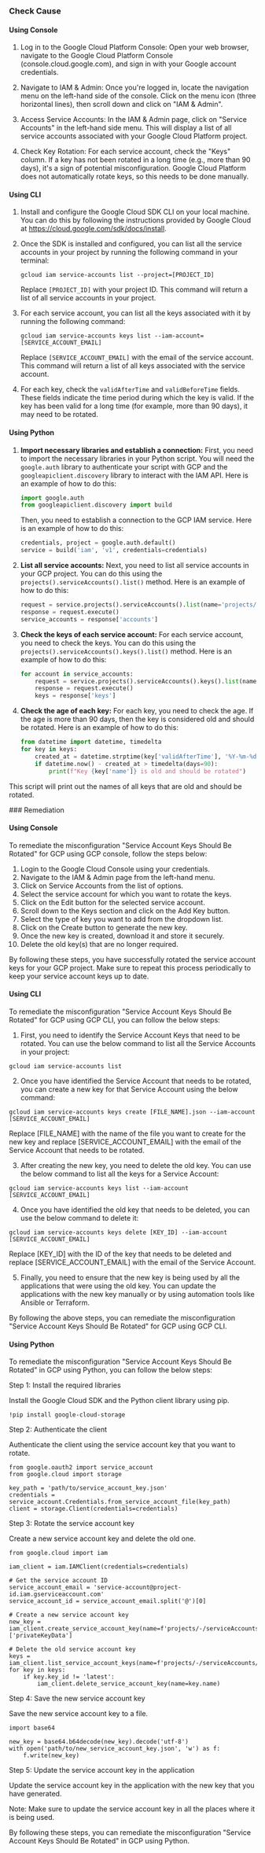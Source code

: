 

<Tabs><Tab title='Cause'>
### Check Cause

#### Using Console

1. Log in to the Google Cloud Platform Console: Open your web browser, navigate to the Google Cloud Platform Console (console.cloud.google.com), and sign in with your Google account credentials.

2. Navigate to IAM & Admin: Once you're logged in, locate the navigation menu on the left-hand side of the console. Click on the menu icon (three horizontal lines), then scroll down and click on "IAM & Admin".

3. Access Service Accounts: In the IAM & Admin page, click on "Service Accounts" in the left-hand side menu. This will display a list of all service accounts associated with your Google Cloud Platform project.

4. Check Key Rotation: For each service account, check the "Keys" column. If a key has not been rotated in a long time (e.g., more than 90 days), it's a sign of potential misconfiguration. Google Cloud Platform does not automatically rotate keys, so this needs to be done manually.

#### Using CLI

1. Install and configure the Google Cloud SDK CLI on your local machine. You can do this by following the instructions provided by Google Cloud at https://cloud.google.com/sdk/docs/install.

2. Once the SDK is installed and configured, you can list all the service accounts in your project by running the following command in your terminal:

   ```
   gcloud iam service-accounts list --project=[PROJECT_ID]
   ```
   Replace `[PROJECT_ID]` with your project ID. This command will return a list of all service accounts in your project.

3. For each service account, you can list all the keys associated with it by running the following command:

   ```
   gcloud iam service-accounts keys list --iam-account=[SERVICE_ACCOUNT_EMAIL]
   ```
   Replace `[SERVICE_ACCOUNT_EMAIL]` with the email of the service account. This command will return a list of all keys associated with the service account.

4. For each key, check the `validAfterTime` and `validBeforeTime` fields. These fields indicate the time period during which the key is valid. If the key has been valid for a long time (for example, more than 90 days), it may need to be rotated.

#### Using Python

1. **Import necessary libraries and establish a connection:**
   First, you need to import the necessary libraries in your Python script. You will need the `google.auth` library to authenticate your script with GCP and the `googleapiclient.discovery` library to interact with the IAM API. Here is an example of how to do this:

   ```python
   import google.auth
   from googleapiclient.discovery import build
   ```

   Then, you need to establish a connection to the GCP IAM service. Here is an example of how to do this:

   ```python
   credentials, project = google.auth.default()
   service = build('iam', 'v1', credentials=credentials)
   ```

2. **List all service accounts:**
   Next, you need to list all service accounts in your GCP project. You can do this using the `projects().serviceAccounts().list()` method. Here is an example of how to do this:

   ```python
   request = service.projects().serviceAccounts().list(name='projects/' + project)
   response = request.execute()
   service_accounts = response['accounts']
   ```

3. **Check the keys of each service account:**
   For each service account, you need to check the keys. You can do this using the `projects().serviceAccounts().keys().list()` method. Here is an example of how to do this:

   ```python
   for account in service_accounts:
       request = service.projects().serviceAccounts().keys().list(name=account['name'])
       response = request.execute()
       keys = response['keys']
   ```

4. **Check the age of each key:**
   For each key, you need to check the age. If the age is more than 90 days, then the key is considered old and should be rotated. Here is an example of how to do this:

   ```python
   from datetime import datetime, timedelta
   for key in keys:
       created_at = datetime.strptime(key['validAfterTime'], '%Y-%m-%dT%H:%M:%S.%fZ')
       if datetime.now() - created_at > timedelta(days=90):
           print(f"Key {key['name']} is old and should be rotated")
   ```
   
This script will print out the names of all keys that are old and should be rotated.

</Tab>

<Tab title='Remediation'>
### Remediation

#### Using Console

To remediate the misconfiguration "Service Account Keys Should Be Rotated" for GCP using GCP console, follow the steps below:

1. Login to the Google Cloud Console using your credentials.
2. Navigate to the IAM & Admin page from the left-hand menu.
3. Click on Service Accounts from the list of options.
4. Select the service account for which you want to rotate the keys.
5. Click on the Edit button for the selected service account.
6. Scroll down to the Keys section and click on the Add Key button.
7. Select the type of key you want to add from the dropdown list.
8. Click on the Create button to generate the new key.
9. Once the new key is created, download it and store it securely.
10. Delete the old key(s) that are no longer required.

By following these steps, you have successfully rotated the service account keys for your GCP project. Make sure to repeat this process periodically to keep your service account keys up to date.

#### Using CLI

To remediate the misconfiguration "Service Account Keys Should Be Rotated" for GCP using GCP CLI, you can follow the below steps:

1. First, you need to identify the Service Account Keys that need to be rotated. You can use the below command to list all the Service Accounts in your project:

```
gcloud iam service-accounts list
```

2. Once you have identified the Service Account that needs to be rotated, you can create a new key for that Service Account using the below command:

```
gcloud iam service-accounts keys create [FILE_NAME].json --iam-account [SERVICE_ACCOUNT_EMAIL]
```

Replace [FILE_NAME] with the name of the file you want to create for the new key and replace [SERVICE_ACCOUNT_EMAIL] with the email of the Service Account that needs to be rotated.

3. After creating the new key, you need to delete the old key. You can use the below command to list all the keys for a Service Account:

```
gcloud iam service-accounts keys list --iam-account [SERVICE_ACCOUNT_EMAIL]
```

4. Once you have identified the old key that needs to be deleted, you can use the below command to delete it:

```
gcloud iam service-accounts keys delete [KEY_ID] --iam-account [SERVICE_ACCOUNT_EMAIL]
```

Replace [KEY_ID] with the ID of the key that needs to be deleted and replace [SERVICE_ACCOUNT_EMAIL] with the email of the Service Account.

5. Finally, you need to ensure that the new key is being used by all the applications that were using the old key. You can update the applications with the new key manually or by using automation tools like Ansible or Terraform.

By following the above steps, you can remediate the misconfiguration "Service Account Keys Should Be Rotated" for GCP using GCP CLI.

#### Using Python

To remediate the misconfiguration "Service Account Keys Should Be Rotated" in GCP using Python, you can follow the below steps:

Step 1: Install the required libraries

Install the Google Cloud SDK and the Python client library using pip.

```
!pip install google-cloud-storage
```

Step 2: Authenticate the client

Authenticate the client using the service account key that you want to rotate.

```
from google.oauth2 import service_account
from google.cloud import storage

key_path = 'path/to/service_account_key.json'
credentials = service_account.Credentials.from_service_account_file(key_path)
client = storage.Client(credentials=credentials)
```

Step 3: Rotate the service account key

Create a new service account key and delete the old one.

```
from google.cloud import iam

iam_client = iam.IAMClient(credentials=credentials)

# Get the service account ID
service_account_email = 'service-account@project-id.iam.gserviceaccount.com'
service_account_id = service_account_email.split('@')[0]

# Create a new service account key
new_key = iam_client.create_service_account_key(name=f'projects/-/serviceAccounts/{service_account_email}')['privateKeyData']

# Delete the old service account key
keys = iam_client.list_service_account_keys(name=f'projects/-/serviceAccounts/{service_account_email}')
for key in keys:
    if key.key_id != 'latest':
        iam_client.delete_service_account_key(name=key.name)
```

Step 4: Save the new service account key

Save the new service account key to a file.

```
import base64

new_key = base64.b64decode(new_key).decode('utf-8')
with open('path/to/new_service_account_key.json', 'w') as f:
    f.write(new_key)
```

Step 5: Update the service account key in the application

Update the service account key in the application with the new key that you have generated.

Note: Make sure to update the service account key in all the places where it is being used.

By following these steps, you can remediate the misconfiguration "Service Account Keys Should Be Rotated" in GCP using Python.


</Tab>
</Tabs>